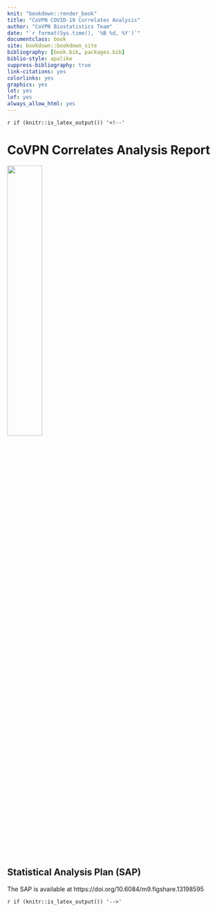 ```yaml
---
knit: "bookdown::render_book"
title: "CoVPN COVID-19 Correlates Analysis"
author: "CoVPN Biostatistics Team"
date: "`r format(Sys.time(), '%B %d, %Y')`"
documentclass: book
site: bookdown::bookdown_site
bibliography: [book.bib, packages.bib]
biblio-style: apalike
suppress-bibliography: true
link-citations: yes
colorlinks: yes
graphics: yes
lot: yes
lof: yes
always_allow_html: yes
---
```


`r if (knitr::is_latex_output()) '<!--'`

# CoVPN Correlates Analysis Report {-}

<img style="float: center; margin-right: 1%; margin-bottom: 0.01em"
     src="covpn_logo.png" width="40%" height="40%">
<p style="clear: both;">
<br>

## Statistical Analysis Plan (SAP) {-}

The SAP is available at https://doi.org/10.6084/m9.figshare.13198595

`r if (knitr::is_latex_output()) '-->'`
